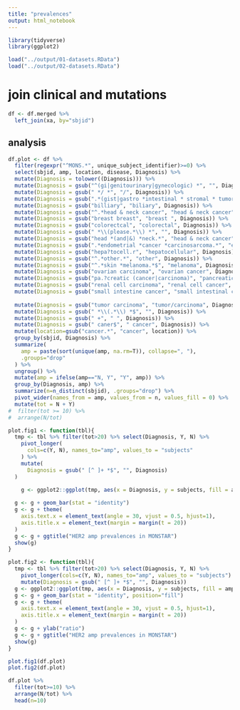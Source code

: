 ```yaml
---
title: "prevalences"
output: html_notebook
---
```



```r
library(tidyverse)
library(ggplot2)
```


```r
load("../output/01-datasets.RData")
load("../output/02-datasets.RData")
```

# join clinical and mutations
```r
df <- df.merged %>%
  left_join(xa, by="sbjid")
```

## analysis
```r
df.plot <- df %>%
  filter(regexpr("^MONS.*", unique_subject_identifier)>=0) %>%
  select(sbjid, amp, location, disease, Diagnosis) %>%
  mutate(Diagnosis = tolower((Diagnosis))) %>%
  mutate(Diagnosis = gsub("^(gi|genitourinary|gynecologic) *", "", Diagnosis)) %>%
  mutate(Diagnosis = gsub(" */ *", "/", Diagnosis)) %>%
  mutate(Diagnosis = gsub(".*(gist|gastro *intestinal * stromal * tumor).*$", "gist",  Diagnosis, ignore.case = T)) %>%
  mutate(Diagnosis = gsub("billiary", "biliary", Diagnosis)) %>%
  mutate(Diagnosis = gsub("^.*head & neck cancer", "head & neck cancer", Diagnosis)) %>%
  mutate(Diagnosis = gsub("breast breast", "breast ", Diagnosis)) %>%
  mutate(Diagnosis = gsub("colorectcal", "colorectal", Diagnosis)) %>%
  mutate(Diagnosis = gsub(" *\\(please.*\\) *", "", Diagnosis)) %>%
  mutate(Diagnosis = gsub("head *(and|&) *neck.*", "head & neck cancer", Diagnosis)) %>%
  mutate(Diagnosis = gsub(".*endometrial *cancer *carcinosarcoma.*", "endometrial cancer", Diagnosis)) %>%
  mutate(Diagnosis = gsub("hepa?tocell.r", "hepatocellular", Diagnosis)) %>%
  mutate(Diagnosis = gsub("^.*other.*", "other", Diagnosis)) %>%
  mutate(Diagnosis = gsub("^.*skin *melanoma.*$", "melanoma", Diagnosis)) %>%
  mutate(Diagnosis = gsub("ovarian carcinoma", "ovarian cancer", Diagnosis)) %>%
  mutate(Diagnosis = gsub("pa.?creatic (cancer|carcinoma)", "pancreatic carcinoma", Diagnosis)) %>%
  mutate(Diagnosis = gsub("renal cell carcinoma", "renal cell cancer", Diagnosis)) %>%
  mutate(Diagnosis = gsub("small intestine cancer", "small intestinal cancer", Diagnosis)) %>%
  
  mutate(Diagnosis = gsub("tumor carcinoma", "tumor/carcinoma", Diagnosis)) %>%
  mutate(Diagnosis = gsub(" *\\(.*\\) *$", "", Diagnosis)) %>%  
  mutate(Diagnosis = gsub(" +", " ", Diagnosis)) %>%
  mutate(Diagnosis = gsub(" caner$", " cancer", Diagnosis)) %>%
  mutate(location=gsub("cancer.*", "cancer", location)) %>%
  group_by(sbjid, Diagnosis) %>%
  summarize(
    amp = paste(sort(unique(amp, na.rm=T)), collapse=", "), 
    .groups="drop"
  ) %>%
  ungroup() %>%
  mutate(amp = ifelse(amp=="N, Y", "Y", amp)) %>%
  group_by(Diagnosis, amp) %>%
  summarize(n=n_distinct(sbjid), .groups="drop") %>%
  pivot_wider(names_from = amp, values_from = n, values_fill = 0) %>%
  mutate(tot = N + Y) 
#  filter(tot >= 10) %>%
#  arrange(N/tot) 
```

```r
plot.fig1 <- function(tbl){
  tmp <- tbl %>% filter(tot>20) %>% select(Diagnosis, Y, N) %>%
    pivot_longer(
      cols=c(Y, N), names_to="amp", values_to = "subjects"
    ) %>%
    mutate(
      Diagnosis = gsub(" [^ ]+ *$", "", Diagnosis)
  )

    g <- ggplot2::ggplot(tmp, aes(x = Diagnosis, y = subjects, fill = amp))
  
  g <- g + geom_bar(stat = "identity")
  g <- g + theme(
    axis.text.x = element_text(angle = 30, vjust = 0.5, hjust=1),
    axis.title.x = element_text(margin = margin(t = 20))
  )
  g <- g + ggtitle("HER2 amp prevalences in MONSTAR")
  show(g)
}

plot.fig2 <- function(tbl){
  tmp <- tbl %>% filter(tot>20) %>% select(Diagnosis, Y, N) %>%
    pivot_longer(cols=c(Y, N), names_to="amp", values_to = "subjects") %>%
    mutate(Diagnosis = gsub(" [^ ]+ *$", "", Diagnosis))
  g <- ggplot2::ggplot(tmp, aes(x = Diagnosis, y = subjects, fill = amp))
  g <- g + geom_bar(stat = "identity", position="fill")
  g <- g + theme(
    axis.text.x = element_text(angle = 30, vjust = 0.5, hjust=1),
    axis.title.x = element_text(margin = margin(t = 20))
  )
  g <- g + ylab("ratio")
  g <- g + ggtitle("HER2 amp prevalences in MONSTAR")
  show(g)
}


```

```r
plot.fig1(df.plot)
plot.fig2(df.plot)
```


```r
df.plot %>% 
  filter(tot>=10) %>%
  arrange(N/tot) %>%
  head(n=10)
```

